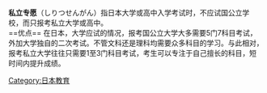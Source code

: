 {{unreferenced|time=2015-01-10T17:07:30+00:00}}
'''私立专愿'''（しりつせんがん）指日本大学或高中入学考试时，不应试国公立学校，而只报考私立大学或高中。
<br />
==优点==
在日本，大学应试的情况，报考国公立大学大多需要{{tsl|ja|大学入試センター試験|大学入学中心试验}}5门7科目考试，外加大学独自的二次考试。不管文科还是理科均需要众多科目的学习。与此相对，报考私立大学往往只需要1至3门科目考试，考生可以专注于自己擅长的科目，短时间内提升成绩。
[[Category:日本教育|Category:日本教育]]